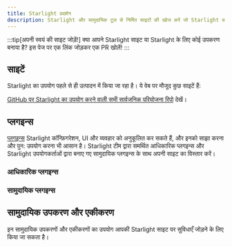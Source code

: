 ```yaml
---
title: Starlight प्रदर्शन
description: Starlight और सामुदायिक टूल से निर्मित साइटों की खोज करें जो Starlight का विस्तार करते हैं!
---
```


:::tip[अपनी स्वयं की साइट जोड़ें!]
क्या आपने Starlight साइट या Starlight के लिए कोई उपकरण बनाया है?
इस पेज पर एक लिंक जोड़कर एक PR खोलें!
:::

## साइटें


Starlight का उपयोग पहले से ही उत्पादन में किया जा रहा है। ये वेब पर मौजूद कुछ साइटें हैं:

<ShowcaseSites />

[GitHub पर Starlight का उपयोग करने वाली सभी सार्वजनिक परियोजना रिपो](https://github.com/withastro/starlight/network/dependents) देखें।

## प्लगइन्स

[प्लगइन्स](/hi/reference/plugins/) Starlight कॉन्फ़िगरेशन, UI और व्यवहार को अनुकूलित कर सकते हैं, और इनको साझा करना और पुन: उपयोग करना भी आसान है।
Starlight टीम द्वारा समर्थित आधिकारिक प्लगइन्स और Starlight उपयोगकर्ताओं द्वारा बनाए गए सामुदायिक प्लगइन्स के साथ अपनी साइट का विस्तार करें।

### आधिकारिक प्लगइन्स

<CardGrid>
	<LinkCard
		href="/hi/guides/site-search/#algolia-docsearch"
		title="Algolia DocSearch"
		description="डिफ़ॉल्ट खोज प्रदाता Pagefind को Algolia DocSearch से बदलें।"
	/>
</CardGrid>

### सामुदायिक प्लगइन्स

<CardGrid>
	<LinkCard
		href="https://github.com/HiDeoo/starlight-links-validator"
		title="starlight-links-validator"
		description="अपने Starlight पृष्ठों में टूटे हुए लिंक की जाँच करें।"
	/>
	<LinkCard
		href="https://github.com/HiDeoo/starlight-typedoc"
		title="starlight-typedoc"
		description="TypeDoc का उपयोग करके Typescript से Starlight पेज जेनरेट करें।"
	/>
</CardGrid>

## सामुदायिक उपकरण और एकीकरण


इन सामुदायिक उपकरणों और एकीकरणों का उपयोग आपकी Starlight साइट पर सुविधाएँ जोड़ने के लिए किया जा सकता है।

<CardGrid>
	<LinkCard
		href="https://www.feelback.dev/blog/new-astro-starlight-integration/"
		title="FeelBack"
		description="अपने दस्तावेज़ पृष्ठों पर एक उपयोगकर्ता प्रतिक्रिया प्रणाली जोड़ें।"
	/>
	<LinkCard
		href="https://github.com/HiDeoo/starlight-blog"
		title="starlight-blog"
		description="अपनी दस्तावेज़ीकरण साइट पर एक ब्लॉग जोड़ें।"
	/>
	<LinkCard
		href="https://github.com/HiDeoo/starlight-openapi"
		title="starlight-openapi"
		description="OpenAPI/Swagger विनिर्देशों से दस्तावेज़ीकरण पेज बनाएं।"
	/>
</CardGrid>
